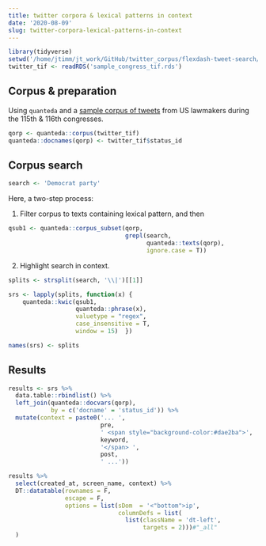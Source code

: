 ```yaml
---
title: twitter corpora & lexical patterns in context
date: '2020-08-09'
slug: twitter-corpora-lexical-patterns-in-context
---
```





```r
library(tidyverse)
setwd('/home/jtimm/jt_work/GitHub/twitter_corpus/flexdash-tweet-search/')
twitter_tif <- readRDS('sample_congress_tif.rds')
```



## Corpus & preparation

Using `quanteda` and a [sample corpus of tweets](https://github.com/jaytimm/flexdash-tweet-search) from US lawmakers during the 115th & 116th congresses.

```r
qorp <- quanteda::corpus(twitter_tif)
quanteda::docnames(qorp) <- twitter_tif$status_id
```


## Corpus search

```r
search <- 'Democrat party'
```


Here, a two-step process: 

(1) Filter corpus to texts containing lexical pattern, and then 

```r
qsub1 <- quanteda::corpus_subset(qorp, 
                                 grepl(search,   
                                       quanteda::texts(qorp),
                                       ignore.case = T))
```



(2) Highlight search in context.

```r
splits <- strsplit(search, '\\|')[[1]]

srs <- lapply(splits, function(x) { 
    quanteda::kwic(qsub1, 
                   quanteda::phrase(x), 
                   valuetype = "regex", 
                   case_insensitive = T,
                   window = 15)  })

names(srs) <- splits
```



## Results

```r
results <- srs %>% 
  data.table::rbindlist() %>%
  left_join(quanteda::docvars(qorp), 
            by = c('docname' = 'status_id')) %>%
  mutate(context = paste0('... ',
                          pre, 
                          ' <span style="background-color:#dae2ba">',
                          keyword,
                          '</span> ',
                          post,
                          ' ...'))
```




```r
results %>%
  select(created_at, screen_name, context) %>%
  DT::datatable(rownames = F,
                escape = F,
                options = list(sDom  = '<"bottom">ip',
                               columnDefs = list(
                                 list(className = 'dt-left',
                                      targets = 2)))#"_all"
  )
```
